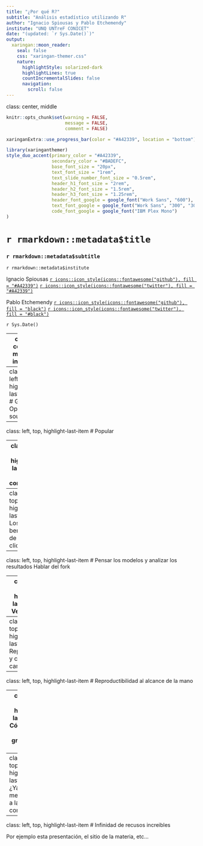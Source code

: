 ```yaml
---
title: "¿Por qué R?"
subtitle: "Análisis estadístico utilizando R"
author: "Ignacio Spiousas y Pablo Etchemendy"
institute: "UNQ UNTreF CONICET"
date: "(updated: `r Sys.Date()`)"
output:
  xaringan::moon_reader:
    seal: false
    css: "xaringan-themer.css"
    nature:
      highlightStyle: solarized-dark
      highlightLines: true
      countIncrementalSlides: false
      navigation: 
        scroll: false
---
```

class: center, middle

```r
knitr::opts_chunk$set(warning = FALSE, 
                      message = FALSE, 
                      comment = FALSE)
```

```r
xaringanExtra::use_progress_bar(color = "#A42339", location = "bottom")
```

```r
library(xaringanthemer)
style_duo_accent(primary_color = "#A42339", 
                 secondary_color = "#BADEFC",
                 base_font_size = "20px",
                 text_font_size = "1rem",
                 text_slide_number_font_size = "0.5rem",
                 header_h1_font_size = "2rem",
                 header_h2_font_size = "1.5rem",
                 header_h3_font_size = "1.25rem",
                 header_font_google = google_font("Work Sans", "600"),
                 text_font_google = google_font("Work Sans", "300", "300i"),
                 code_font_google = google_font("IBM Plex Mono")
)
```


# `r rmarkdown::metadata$title`
### `r rmarkdown::metadata$subtitle`

`r rmarkdown::metadata$institute`

Ignacio Spiousas
[`r icons::icon_style(icons::fontawesome("github"), fill = "#A42339")`](https://github.com/spiousas) [`r icons::icon_style(icons::fontawesome("twitter"), fill = "#A42339")`](https://twitter.com/Spiousas)

Pablo Etchemendy
[`r icons::icon_style(icons::fontawesome("github"), fill = "black")`](https://github.com/https://github.com/petcheme) [`r icons::icon_style(icons::fontawesome("twitter"), fill = "#black")`](https://twitter.com/petcheme)

`r Sys.Date()`

---
class: center, middle, inverse

Como un anticipo del curso, les cuento que esta presentación ha sido preparada enteramente en **R** `r emo::ji("tada")` usando los paquete **Rmarkdown**`r emo::ji("package")` y **Xaringan**`r emo::ji("package")`

```r
knitr::include_graphics("https://raw.githubusercontent.com/rstudio/hex-stickers/master/PNG/rmarkdown.png")
knitr::include_graphics("https://raw.githubusercontent.com/rstudio/hex-stickers/master/PNG/xaringan.png")
```

---
class: left, top, highlight-last-item
# Gratis y Open-source

---
class: left, top, highlight-last-item
# Popular

---
class: left, top, highlight-last-item
# La comunidad

---
class: left, top, highlight-last-item
# Los beneficios de no clickear

---
class: left, top, highlight-last-item
# Pensar los modelos y analizar los resultados
Hablar del fork

---
class: left, top, highlight-last-item
# Versatilidad

---
class: left, top, highlight-last-item
# Replicabilidad y control de cambios

---
class: left, top, highlight-last-item
# Reproductibilidad al alcance de la mano

---
class: left, top, highlight-last-item
# Cómo olvidar estas gráficas tan lindas

---
class: left, top, highlight-last-item
# ¿Ya mencionamos a la comunidad?

---
class: left, top, highlight-last-item
# Infinidad de recusos increibles

Por ejemplo esta presentación, el sitio de la materia, etc...